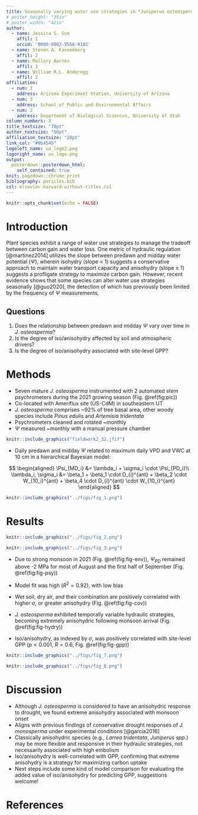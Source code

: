 ```yaml
---
title: Seasonally varying water use strategies in *Juniperus osteosperma* associated with GPP
# poster_height: "35in"
# poster_width: "42in"
author:
  - name: Jessica S. Guo
    affil: 1
    orcid: '0000-0002-9566-9182'
  - name: Steven A. Kannenberg
    affil: 2
  - name: Mallory Barnes
    affil: 3
  - name: William R.L. Anderegg
    affil: 2
affiliation:
  - num: 1
    address: Arizona Experiment Station, University of Arizona
  - num: 3
    address: School of Public and Environmental Affairs
  - num: 2
    address: Department of Biological Sciences, University of Utah
column_numbers: 3
title_textsize: "70pt"
author_textsize: "50pt"
affiliation_textsize: "28pt"
link_col: "#0b4545"
logoleft_name: ua_logo2.png
logoright_name: uu_logo.png
output: 
  posterdown::posterdown_html:
    self_contained: true
knit: pagedown::chrome_print
bibliography: pericles.bib
csl: elsevier-harvard-without-titles.csl
---
```

<style>
p.caption {
  font-size: 0.9em;
}
</style>

```r
knitr::opts_chunk$set(echo = FALSE)
```

# Introduction

Plant species exhibit a range of water use strategies to manage the tradeoff between carbon gain and water loss. One metric of hydraulic regulation [@martinez2014] utilizes the slope between predawn and midday water potential ($\Psi$), wherein isohydry (slope \< 1) suggests a conservative approach to maintain water transport capacity and anisohydry (slope $\geq$ 1) suggests a profligate strategy to maximize carbon gain. However, recent evidence shows that some species can alter water use strategies seasonally [@guo2020], the detection of which has previously been limited by the frequency of $\Psi$ measurements. 

## **Questions**
1. Does the relationship between predawn and midday $\Psi$ vary over time in *J. osteosperma*?  
2. Is the degree of iso/anisohydry affected by soil and atmospheric drivers?
3. Is the degree of iso/anisohydry associated with site-level GPP?

# Methods

  - Seven mature *J. osteosperma* instrumented with 2 automated stem psychrometers during the 2021 growing season (Fig. \@ref(fig:pic))
  - Co-located with Ameriflux site (US-CdM) in southeastern UT
  - *J. osteosperma* comprises ~92% of tree basal area, other woody species include *Pinus edulis* and *Artemisia tridentata*
  - Psychrometers cleaned and rotated ~monthly 
  - $\Psi$ measured ~monthly with a manual pressure chamber
```r
knitr::include_graphics("fieldwork2_32.jfif")
```

  - Daily predawn and midday $\Psi$ related to maximum daily VPD and VWC at 10 cm in a hierarchical Bayesian model: 

$$
\begin{aligned}
\Psi_{MD_i} &= \lambda_i + \sigma_i \cdot \Psi_{PD_i}\\
\lambda_i, \sigma_i &= \beta_1 + \beta_1 \cdot D_{i}^{ant} + \beta_2 \cdot W_{10_i}^{ant} + \beta_4 \cdot D_{i}^{ant} \cdot W_{10_i}^{ant}
\end{aligned}
$$

```r
knitr::include_graphics("../figs/fig_1.png")
```

# Results

```r
knitr::include_graphics("../figs/fig_2.png")
```

```r
knitr::include_graphics("../figs/fig_3.png")
```

   - Due to strong monsoon in 2021 (Fig. \@ref(fig:fig-env)), $\Psi_{PD}$ remained above -2 MPa for most of August and the first half of September (Fig. \@ref(fig:fig-psy))
   
   - Model fit was high ($R^2 = 0.92$), with low bias
   
   - Wet soil, dry air, and their combination are positively correlated with higher $\sigma$, or greater anisohydry (Fig. \@ref(fig:fig-cov))
   
   - *J. osteosperma* exhibited temporally variable hydraulic strategies, becoming extremely anisohydric following monsoon arrival (Fig. \@ref(fig:fig-hydry))
   
   - Iso/anisohydry, as indexed by $\sigma$, was positively correlated with site-level GPP ($p < 0.001$, $R = 0.6$, Fig. \@ref(fig:fig-gpp))
   
```r
knitr::include_graphics("../figs/fig_7.png")
```

```r
knitr::include_graphics("../figs/fig_8.png")
```

# Discussion

  - Although *J. osteosperma* is considered to have an anisohydric response to drought, we found extreme anisohydry associated with monsoon onset
  - Aligns with previous findings of conservative drought responses of *J. monosperma* under experimental conditions [@garcia2016]
  - Classically anisohydric species (e.g., *Larrea tridentata*, *Juniperus spp.*) may be more flexible and responsive in their hydraulic strategies, not necessarily associated with high embolism
  - Iso/anisohydry is well-correlated with GPP, confirming that extreme anisohydry is a strategy for maximizing carbon uptake
  - Next steps include some kind of model comparison for evaluating the added value of iso/anisohydry for predicting GPP, suggestions welcome!

# References
<font size="6.5"> <div id="refs"></div> </font>